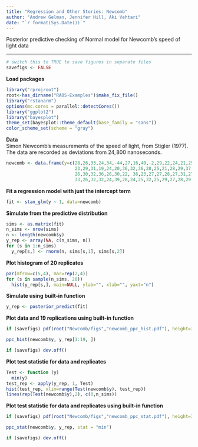 ```yaml
---
title: "Regression and Other Stories: Newcomb"
author: "Andrew Gelman, Jennifer Hill, Aki Vehtari"
date: "`r format(Sys.Date())`"
---
```

Posterior predictive checking of Normal model for Newcomb's speed of light data

-------------


```r
# switch this to TRUE to save figures in separate files
savefigs <- FALSE
```

**Load packages**

```r
library("rprojroot")
root<-has_dirname("RAOS-Examples")$make_fix_file()
library("rstanarm")
options(mc.cores = parallel::detectCores())
library("ggplot2")
library("bayesplot")
theme_set(bayesplot::theme_default(base_family = "sans"))
color_scheme_set(scheme = "gray")
```

**Data**<br>
Simon Newcomb's measurements of the speed of light, from Stigler
(1977).  The data are recorded as deviations from $24,\!800$
nanoseconds.

```r
newcomb <- data.frame(y=c(28,26,33,24,34,-44,27,16,40,-2,29,22,24,21,25,30,
                          23,29,31,19,24,20,36,32,36,28,25,21,28,29,37,25,28,
                          26,30,32,36,26,30,22, 36,23,27,27,28,27,31,27,26,
                          33,26,32,32,24,39,28,24,25,32,25,29,27,28,29,16,23))
```

**Fit a regression model with just the intercept term**

```r
fit <- stan_glm(y ~ 1, data=newcomb)
```

**Simulate from the predictive distribution**

```r
sims <- as.matrix(fit)
n_sims <- nrow(sims)
n <- length(newcomb$y)
y_rep <- array(NA, c(n_sims, n))
for (s in 1:n_sims)
  y_rep[s,] <- rnorm(n, sims[s,1], sims[s,2])
```

**Plot histogram of 20 replicates**

```r
par(mfrow=c(5,4), mar=rep(2,4))
for (s in sample(n_sims, 20))
  hist(y_rep[s,], main=NULL, ylab="", xlab="", yaxt="n")
```

**Simulate using built-in function**

```r
y_rep <- posterior_predict(fit)
```

**Plot data and 19 replications using built-in function**

```r
if (savefigs) pdf(root("Newcomb/figs","newcomb_ppc_hist.pdf"), height=3, width=9)
```
```r
ppc_hist(newcomb$y, y_rep[1:19, ])
```
```r
if (savefigs) dev.off()
```

**Plot test statistic for data and replicates**

```r
Test <- function (y)
  min(y)
test_rep <- apply(y_rep, 1, Test)
hist(test_rep, xlim=range(Test(newcomb$y), test_rep))
lines(rep(Test(newcomb$y),2), c(0,n_sims))
```

**Plot test statistic for data and replicates using built-in function**

```r
if (savefigs) pdf(root("Newcomb/figs","newcomb_ppc_stat.pdf"), height=3, width=6)
```
```r
ppc_stat(newcomb$y, y_rep, stat = "min")
```
```r
if (savefigs) dev.off()
```

